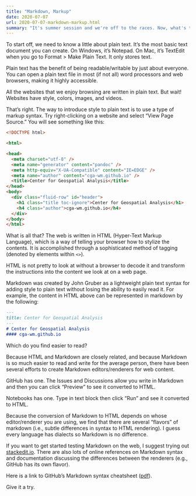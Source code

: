 ```yaml
---
title: "Markdown, Markup"
date: 2020-07-07
url: 2020-07-07-markdown-markup.html
summary: "It's summer session and we're off to the races. Now, what's the deal with markdown, markup and all this talk about plain text?"
---
```


To start off, we need to know a little about plain text.
It's the most basic text document you can create.
On Windows, it's Notepad.
On Mac, it's TextEdit when you go to Format > Make Plain Text.
It only stores text.

Plain text has the benefit of being readable/writable by just about everyone.
You can open a plain text file in most (if not all) word processors and web browsers, making it highly accessible.

All the websites that we enjoy browsing are written in plain text.
But wait!
Websites have style, colors, images, and videos.

That's right.
The way to introduce style to plain text is to use a type of markup syntax.
Try right-clicking on a website and select "View Page Source."
You will see something like this:

```html
<!DOCTYPE html>

<html>

<head>
  <meta charset="utf-8" />
  <meta name="generator" content="pandoc" />
  <meta http-equiv="X-UA-Compatible" content="IE=EDGE" />
  <meta name="author" content="cga-wm.github.io" />
  <title>Center for Geospatial Analysis</title>
</head>
<body>
  <div class="fluid-row" id="header">
    <h1 class="title toc-ignore">Center for Geospatial Analysis</h1>
    <h4 class="author">cga-wm.github.io</h4>
  </div>
</body>
</html>
```

What is all that?
The web is written in HTML (Hyper-Text Markup Language), which is a way of telling your browser how to stylize the contents.
It is accomplished through a sophisticated method of tagging (denoted by elements within `<>`).

HTML is not pretty to look at without a browser to decode it and transform the instructions into the content we look at on a web page.

Markdown was created by John Gruber as a lightweight plain text syntax for adding style to plain text without losing the ability to easily read it.
For example, the content in HTML above can be represented in markdown by the following:

```md
---
title: Center for Geospatial Analysis
---
# Center for Geospatial Analysis
#### cga-wm.github.io
```

Which do you find easier to read?

Because HTML and Markdown are closely related, and because Markdown is so much easier to read and write for the average person, there have been several efforts to create Markdown editors/renderers for web content.

GitHub has one.
The Issues and Discussions allow you write in Markdown and then you can click "Preview" to see it converted to HTML.

Notebooks has one.
Type in text block then click "Run" and see it converted to HTML.

Because the conversion of Markdown to HTML depends on whose editor/renderer you are using, we find that there are several "flavors" of markdown (i.e., subtle differences in syntax to HTML rendering).
I guess every language has dialects so Markdown is no difference.

If you want to get started testing Markdown on the web, I suggest trying out [stackedit.io](https://stackedit.io/).
There are also lots of online references on Markdown syntax and documentation discussing the differences between the renderers (e.g., GitHub has its own flavor).

Here is a link to GitHub's Markdown syntax cheatsheet ([pdf](https://guides.github.com/pdfs/markdown-cheatsheet-online.pdf)).

Give it a try.
